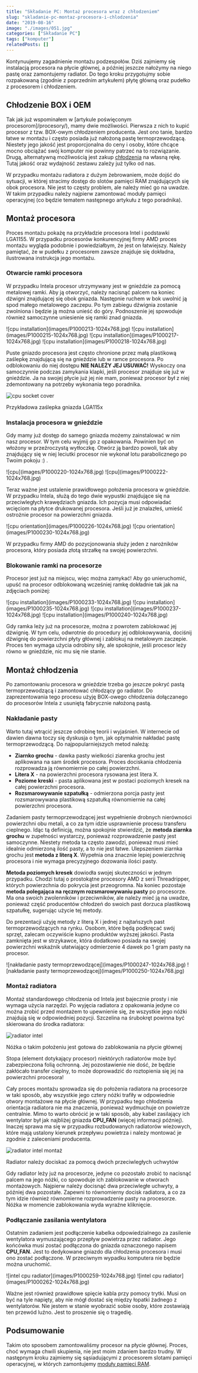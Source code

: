```yaml
---
title: "Składanie PC: Montaż procesora wraz z chłodzeniem"
slug: "skladanie-pc-montaz-procesora-i-chlodzenia"
date: "2019-08-16"
image: "./images/051.jpg"
categories: ["Składanie PC"]
tags: ["komputer"]
relatedPosts: []
---
```


Kontynuujemy zagadnienie montażu podzespołów. Dziś zajmiemy się instalacją procesora na płycie głównej, a później jeszcze nałożymy na niego pastę oraz zamontujemy radiator. Do tego kroku przygotujmy sobie rozpakowaną (zgodnie z poprzednim artykułem) płytę główną oraz pudełko z procesorem i chłodzeniem.

## Chłodzenie BOX i OEM

Tak jak już wspominałem w [artykule poświęconym procesorom]/procesory/), mamy dwie możliwości. Pierwsza z nich to kupić procesor z tzw. BOX-owym chłodzeniem producenta. Jest ono tanie, bardzo łatwe w montażu i często posiada już nałożoną pastę termoprzewodzącą. Niestety jego jakość jest proporcjonalna do ceny i osoby, które chcące mocno obciążać swój komputer nie powinny patrzeć na to rozwiązanie. Drugą, alternatywną możliwością jest zakup [chłodzenia](/chlodzenie-komputera) na własną rękę. Tutaj jakość oraz wydajność zestawu zależy już tylko od nas.

<WarningBlock>W przypadku montażu radiatora z dużym żebrowaniem, może dojść do sytuacji, w której stracimy dostęp do slotów pamięci RAM znajdujących się obok procesora. Nie jest to częsty problem, ale należy mieć go na uwadze. W takim przypadku należy najpierw zamontować moduły pamięci operacyjnej (co będzie tematem następnego artykułu z tego poradnika).</WarningBlock>

## Montaż procesora

Proces montażu pokażę na przykładzie procesora Intel i podstawki LGA1155. W przypadku procesorów konkurencyjnej firmy AMD proces montażu wygląda podobnie i powiedziałbym, że jest on łatwiejszy. Należy pamiętać, że w pudełku z procesorem zawsze znajduje się dokładna, ilustrowana instrukcja jego montażu.

### Otwarcie ramki procesora

W przypadku Intela procesor utrzymywany jest w gnieździe za pomocą metalowej ramki. Aby ją otworzyć, należy nacisnąć palcem na koniec dźwigni znajdującej się obok gniazda. Następnie ruchem w bok uwolnić ją spod małego metalowego zaczepu. Po tym zabiegu dźwignia zostanie zwolniona i będzie ją można unieść do góry. Podnoszenie jej spowoduje również samoczynne uniesienie się ramki znad gniazda.

<Gallery width='2'>
![cpu installation](images/P1000213-1024x768.jpg)
![cpu installation](images/P1000215-1024x768.jpg)
![cpu installation](images/P1000217-1024x768.jpg)
![cpu installation](images/P1000218-1024x768.jpg)
</Gallery>

Puste gniazdo procesora jest często chronione przez małą plastikową zaślepkę znajdującą się na gnieździe lub w ramce procesora. Po odblokowaniu do niej dostępu **NIE NALEŻY JEJ USUWAĆ!** Wyskoczy ona samoczynnie podczas zamykania klapki, jeśli procesor znajduje się już w gnieździe. Ja na swojej płycie już jej nie mam, ponieważ procesor był z niej zdemontowany na potrzeby wykonania tego poradnika.

![cpu socket cover](images/P1000210-1024x768.jpg)

<ImageDescription>Przykładowa zaślepka gniazda LGA115x</ImageDescription>

### Instalacja procesora w gnieździe

Gdy mamy już dostęp do samego gniazda możemy zainstalować w nim nasz procesor. W tym celu wyjmij go z opakowania. Powinien być on włożony w przeźroczystą wytłoczkę. Otwórz ją bardzo powoli, tak aby znajdujący się w niej leciutki procesor nie wykonał lotu parabolicznego po Twoim pokoju :) .

<Gallery>
![cpu](images/P1000220-1024x768.jpg)
![cpu](images/P1000222-1024x768.jpg)
</Gallery>

Teraz ważne jest ustalenie prawidłowego położenia procesora w gnieździe. W przypadku Intela, służą do tego dwie wypustki znajdujące się na przeciwległych krawędziach gniazda. Ich pozycja musi odpowiadać wcięciom na płytce drukowanej procesora. Jeśli już je znalazłeś, umieść ostrożnie procesor na powierzchni gniazda.

<Gallery>
![cpu orientation](images/P1000226-1024x768.jpg)
![cpu orientation](images/P1000230-1024x768.jpg)
</Gallery>

<InfoBlock>W przypadku firmy AMD do pozycjonowania służy jeden z narożników procesora, który posiada złotą strzałkę na swojej powierzchni.</InfoBlock>

### Blokowanie ramki na procesorze

Procesor jest już na miejscu, więc można zamykać! Aby go unieruchomić, upuść na procesor odblokowaną wcześniej ramkę dokładnie tak jak na zdjęciach poniżej:

<Gallery width='2'>
![cpu installation](images/P1000233-1024x768.jpg)
![cpu installation](images/P1000235-1024x768.jpg)
![cpu installation](images/P1000237-1024x768.jpg)
![cpu installation](images/P1000240-1024x768.jpg)
</Gallery>

Gdy ramka leży już na procesorze, można z powrotem zablokować jej dźwignię. W tym celu, odwrotnie do procedury jej odblokowywania, dociśnij dźwignię do powierzchni płyty głównej i zablokuj na metalowym zaczepie. Proces ten wymaga użycia odrobiny siły, ale spokojnie, jeśli procesor leży równo w gnieździe, nic mu się nie stanie.

## Montaż chłodzenia

Po zamontowaniu procesora w gnieździe trzeba go jeszcze pokryć pastą termoprzewodzącą i zamontować chłodzący go radiator. Do zaprezentowania tego procesu użyję BOX-owego chłodzenia dołączanego do procesorów Intela z usuniętą fabrycznie nałożoną pastą.

### Nakładanie pasty

Warto tutaj wtrącić jeszcze odrobinę teorii i wyjaśnień. W internecie od dawien dawna toczy się dyskusja o tym, jak optymalnie nakładać pastę termoprzewodzącą. Do najpopularniejszych metod należą:

- **Ziarnko grochu** - dawka pasty wielkości ziarenka grochu jest aplikowana na sam środek procesora. Proces dociskania chłodzenia rozprowadza ją równomiernie po całej powierzchni.
- **Litera X** - na powierzchni procesora rysowana jest litera X.
- **Poziome kreski** - pasta aplikowana jest w postaci poziomych kresek na całej powierzchni procesora.
- **Rozsmarowywanie szpatułką** - odmierzona porcja pasty jest rozsmarowywana plastikową szpatułką równomiernie na całej powierzchni procesora.

Zadaniem pasty termoprzewodzącej jest wypełnienie drobnych nierówności powierzchni obu metali, a co za tym idzie usprawnienie procesu transferu cieplnego. Idąc tą definicją, można spokojnie stwierdzić, że **metoda ziarnka grochu** w zupełności wystarczy, ponieważ rozprowadzenie pasty jest samoczynne. Niestety metoda ta często zawodzi, ponieważ musi mieć idealnie odmierzoną ilość pasty, a to nie jest łatwe. Ulepszeniem ziarnka grochu jest **metoda z literą X**. Wypełnia ona znacznie lepiej powierzchnię procesora i nie wymaga precyzyjnego dozowania ilości pasty.

**Metoda poziomych kresek** dowiodła swojej skuteczności w jednym przypadku. Chodzi tutaj o prostokątne procesory AMD z serii Threadripper, których powierzchnia do pokrycia jest przeogromna. Na koniec pozostaje **metoda polegająca na ręcznym rozsmarowywaniu pasty** po procesorze. Ma ona swoich zwolenników i przeciwników, ale należy mieć ją na uwadze, ponieważ część producentów chłodzeń do swoich past dorzuca plastikową szpatułkę, sugerując użycie tej metody.

Do prezentacji użyję metody z literą X i jednej z najtańszych past termoprzewodzących na rynku. Osobom, które będą podkręcać swój sprzęt, zalecam oczywiście kupno produktów wyższej jakości. Pasta zamknięta jest w strzykawce, która dodatkowo posiada na swojej powierzchni wskaźnik ułatwiający odmierzenie 4 dawek po 1 gram pasty na procesor.

<Gallery>
![nakładanie pasty termoprzewodzącej](images/P1000247-1024x768.jpg)
![nakładanie pasty termoprzewodzącej](images/P1000250-1024x768.jpg)
</Gallery>

### Montaż radiatora

Montaż standardowego chłodzenia od Intela jest bajecznie prosty i nie wymaga użycia narzędzi. Po wyjęcia radiatora z opakowania jedyne co można zrobić przed montażem to upewnienie się, że wszystkie jego nóżki znajdują się w odpowiedniej pozycji. Szczelina na śrubokręt powinna być skierowana do środka radiatora:

![radiator intel](images/P1000253-1024x768.jpg)

<ImageDescription>Nóżka o takim położeniu jest gotowa do zablokowania na płycie głównej</ImageDescription>

<WarningBlock>Stopa (element dotykający procesor) niektórych radiatorów może być zabezpieczona folią ochronną. Jej pozostawienie nie dość, że będzie zakłócało transfer cieplny, to może doprowadzić do roztopienia się jej na powierzchni procesora!</WarningBlock>

Cały proces montażu sprowadza się do położenia radiatora na procesorze w taki sposób, aby wszystkie jego cztery nóżki trafiły w odpowiednie otwory montażowe na płycie głównej. W przypadku tego chłodzenia orientacja radiatora nie ma znaczenia, ponieważ wydmuchuje on powietrze centralnie. Mimo to warto obrócić je w taki sposób, aby kabel zasilający ich wentylator był jak najbliżej gniazda **CPU\_FAN** (więcej informacji później). Inaczej sprawa ma się w przypadku rozbudowanych radiatorów wieżowych, które mają ustalony kierunek przepływu powietrza i należy montować je zgodnie z zaleceniami producenta.

![radiator intel montaż](images/P1000258-1024x768.jpg)

<ImageDescription>Radiator należy dociskać za pomocą dwóch przeciwległych uchwytów</ImageDescription>

Gdy radiator leży już na procesorze, jedyne co pozostało zrobić to nacisnąć palcem na jego nóżki, co spowoduje ich zablokowanie w otworach montażowych. Najpierw należy docisnąć dwa przeciwległe uchwyty, a później dwa pozostałe. Zapewni to równomierny docisk radiatora, a co za tym idzie również równomierne rozprowadzenie pasty na procesorze. Nóżka w momencie zablokowania wyda wyraźne kliknięcie.

### Podłączanie zasilania wentylatora

Ostatnim zadaniem jest podłączenie kabelka odpowiedzialnego za zasilenie wentylatora wymuszającego przepływ powietrza przez radiator. Jego końcówka musi zostać podłączona do gniazda oznaczonego napisem **CPU\_FAN**. Jest to dedykowane gniazdo dla chłodzenia procesora i musi ono zostać podłączone. W przeciwnym wypadku komputera nie będzie można uruchomić.

<Gallery>
![intel cpu radiator](images/P1000259-1024x768.jpg)
![intel cpu radiator](images/P1000262-1024x768.jpg)
</Gallery>

Ważne jest również prawidłowe spięcie kabla przy pomocy trytki. Musi on być na tyle napięty, aby nie mógł dostać się między łopatki żadnego z wentylatorów. Nie jestem w stanie wyobrazić sobie osoby, które zostawiają ten przewód luźno. Jest to proszenie się o tragedię.

## Podsumowanie

Takim oto sposobem zamontowaliśmy procesor na płycie głównej. Proces, choć wymaga chwili skupienia, nie jest moim zdaniem bardzo trudny. W następnym kroku zajmiemy się sąsiadującymi z procesorem slotami pamięci operacyjnej, w których zamontujemy [moduły pamięci RAM](/pamieci-ram).

<AssemblingPcFooter nextPost='/skladanie-pc-instalujemy-kosci-pamieci-ram'/>

